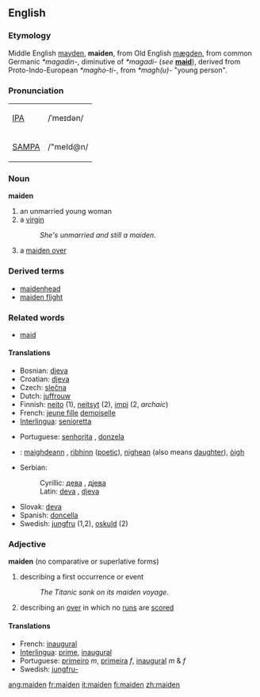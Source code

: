 ==English==
===Etymology===
Middle English [[mayden]], '''maiden''', from Old English [[mægden]], from common Germanic ''*magadin-'', diminutive of ''*magadi-'' (''see'' '''[[maid]]'''), derived from Proto-Indo-European ''*magho-ti-'', from ''*magh(u)-'' "young person". 

===Pronunciation===
{| border=1 cellpadding=5
| [[w:IPA|IPA]] || /ˈmeɪdən/
|-
| [[w:SAMPA|SAMPA]] || /"meId@n/
|}

=== Noun ===
'''maiden'''

# an unmarried young woman
# a [[virgin]]
#:''She's unmarried and still a maiden''.
#{{cricket}} a [[maiden over]]

===Derived terms===
*[[maidenhead]]
*[[maiden flight]]

===Related words===
*[[maid]]

====Translations====
{{top}}
*Bosnian: [[djeva#Bosnian|djeva]] {{f}}
*Croatian: [[djeva#Croatian|djeva]] {{f}}
*Czech: [[slečna]]  {{f}}
*Dutch: [[juffrouw]] {{f}}
*Finnish: [[neito]] (1), [[neitsyt]] (2), [[impi]] (2, ''archaic'')
*French: [[jeune fille]] {{f}} [[demoiselle]] {{f}}
*[[Interlingua]]: [[senioretta]]
{{mid}}
*Portuguese: [[senhorita]] {{f}}, [[donzela]] {{f}}
*{{gd}}: [[maighdeann]] {{f}}, [[rìbhinn]] {{f}} ([[poetic]]), [[nighean]] {{f}} (also means [[daughter]]), [[òigh]] {{f}} 
*Serbian:
*:Cyrillic: [[дева#Serbian|дева]] {{f}}, [[дјева#Serbian|дјева]] {{f}}
*:Latin: [[deva#Serbian|deva]] {{f}}, [[djeva#Serbian|djeva]] {{f}}
*Slovak: [[deva#Slovak|deva]] {{f}}
*Spanish: [[doncella]] {{f}}
*Swedish: [[jungfru]] {{c}} (1,2), [[oskuld]] {{c}} (2)
{{bottom}}

===Adjective===
'''maiden''' (no comparative or superlative forms)

# describing a first occurrence or event 
#:''The Titanic sank on its maiden voyage''.
#{{cricket}} describing an [[over]] in which no [[run]]s are [[score]]d

==== Translations ====
*French: [[inaugural]]
*[[Interlingua]]: [[prime]], [[inaugural]]
*Portuguese: [[primeiro]] ''m'', [[primeira]] ''f'', [[inaugural]] ''m'' & ''f''
*Swedish: [[jungfru-]]

[[ang:maiden]]
[[fr:maiden]]
[[it:maiden]]
[[fi:maiden]]
[[zh:maiden]]